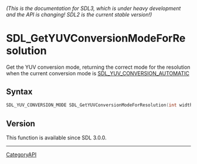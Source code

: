 ====== (This is the documentation for SDL3, which is under heavy development and the API is changing! SDL2 is the current stable version!) ======
= SDL_GetYUVConversionModeForResolution =

Get the YUV conversion mode, returning the correct mode for the resolution when the current conversion mode is [[SDL_YUV_CONVERSION_AUTOMATIC]] 

== Syntax ==

<syntaxhighlight lang='c'>
SDL_YUV_CONVERSION_MODE SDL_GetYUVConversionModeForResolution(int width, int height);
</syntaxhighlight>

== Version ==

This function is available since SDL 3.0.0.

----
[[CategoryAPI]]


